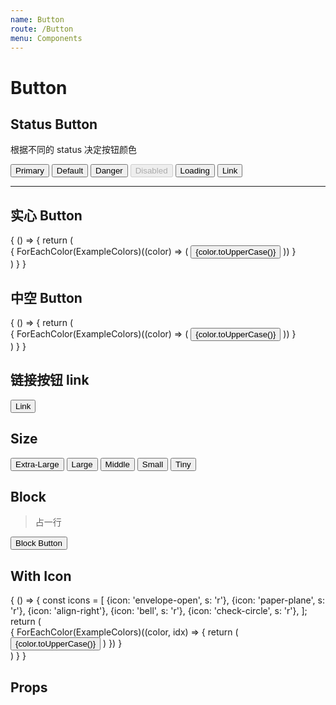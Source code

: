 ```yaml
---
name: Button
route: /Button
menu: Components
---
```



# Button

## Status Button

根据不同的 status 决定按钮颜色

<Playground>
  <Button
    status="primary"
    className="mr10 mb10">
    Primary
  </Button>
  <Button
    color="default"
    className="mr10 mb10">
    Default
  </Button>
  <Button
    color="danger"
    className="mr10 mb10">
    Danger
  </Button>
  <Button
    disabled
    status="warn"
    className="mr10 mb10">
    Disabled
  </Button>
  <Button
    loading
    color="green"
    className="mr10 mb10">
    Loading
  </Button>
  <Button
    status="link"
    className="mr10 mb10">
    Link
  </Button>
</Playground>

-----------

## 实心 Button

<Playground>
  {
    () => {
      return (
        <div>
          {
            ForEachColor(ExampleColors)((color) => (
              <Button key={color}
                color={color}
                className="mr10 mb10">
                {color.toUpperCase()}
              </Button>
            ))
          }
        </div>
      )
    }
  }
</Playground>

## 中空 Button

<Playground>
  {
    () => {
      return (
        <div>
          {
            ForEachColor(ExampleColors)((color) => (
              <Button key={color}
                color={color}
                hola
                className="mr10 mb10">
                {color.toUpperCase()}
              </Button>
            ))
          }
        </div>
      )
    }
  }
</Playground>

## 链接按钮 link

<Playground>
  <Button
    status="link"
    className="mr10">
    Link
  </Button>
</Playground>

## Size

<Playground>
  <Button
    size="xl"
    className="mr10">
    Extra-Large
  </Button>
  <Button
    size="lg"
    color="green"
    className="mr10">
    Large
  </Button>
  <Button
    size="md"
    color="orange"
    className="mr10">
    Middle
  </Button>
  <Button
    size="sm"
    color="red"
    className="mr10">
    Small
  </Button>
  <Button
    size="tiny"
    color="default"
    className="mr10">
    Tiny
  </Button>
</Playground>

## Block

> 占一行

<Playground>
  <Button block>Block Button</Button>
</Playground>

## With Icon

<Playground>
  {
    () => {
      const icons = [
        {icon: 'envelope-open', s: 'r'},
        {icon: 'paper-plane', s: 'r'},
        {icon: 'align-right'},
        {icon: 'bell', s: 'r'},
        {icon: 'check-circle', s: 'r'},
      ];
      return (
        <div>
          {
            ForEachColor(ExampleColors)((color, idx) => {
              return (
                <Button key={color}
                  color={color}
                  hola
                  icon={icons[idx].icon}
                  s={icons[idx].s}
                  className="mr10 mb10">
                  {color.toUpperCase()}
                </Button>
              )
            })
          }
        </div>
      )
    }
  }
</Playground>

## Props

<Props of={Button} />
